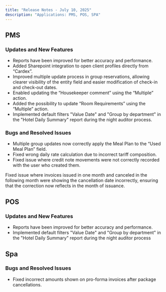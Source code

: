 ```yaml
---
title: "Release Notes - July 10, 2025"
description: "Applications: PMS, POS, SPA"
---
```


## PMS

### <Icon icon="check" color="#02ad33" size={20} />  **Updates and New Features**

- Reports have been improved for better accuracy and performance.
- Added Sharepoint integration to open client profiles directly from “Cardex”.
- Improved multiple update process in group reservations, allowing clearer visibility of the entity field and easier modification of check-in and check-out dates.
- Enabled updating the “Housekeeper comment” using the “Multiple” action.
- Added the possibility to update “Room Requirements” using the “Multiple” action.
- Implemented default filters "Value Date" and "Group by department" in the "Hotel Daily Summary" report during the night auditor process.

### <Icon icon="bug" color="#ff0000" size={20} />  **Bugs and Resolved Issues**

- Multiple group updates now correctly apply the Meal Plan to the “Used Meal Plan” field.
- Fixed wrong daily rate calculation due to incorrect tariff composition.
- Fixed issue where credit note movements were not correctly recorded with the user who created them.

Fixed issue where invoices issued in one month and canceled in the following month were showing the cancellation date incorrectly, ensuring that the correction now reflects in the month of issuance.

## POS

### <Icon icon="check" color="#02ad33" size={20} />  **Updates and New Features**

- Reports have been improved for better accuracy and performance.
- Implemented default filters "Value Date" and "Group by department" in the "Hotel Daily Summary" report during the night auditor process

## Spa

### <Icon icon="bug" color="#ff0000" size={20} />  **Bugs and Resolved Issues**

- Fixed incorrect amounts shown on pro-forma invoices after package cancellations.